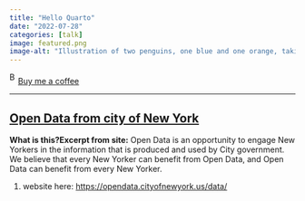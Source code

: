 ```yaml
---
title: "Hello Quarto"
date: "2022-07-28"
categories: [talk]
image: featured.png
image-alt: "Illustration of two penguins, one blue and one orange, taking a selfie with a selfie stick. The moon in the background looks like the Quarto logo."
---
```



<link href="https://fonts.googleapis.com/css?family=Cookie" rel="stylesheet"><a class="bmc-button" target="_blank" href="https://www.buymeacoffee.com/JoscelinRocha">![Buy me a coffee](https://cdn.buymeacoffee.com/buttons/bmc-new-btn-logo.svg){alt="Buy me a coffee" width="15" height="21"}Buy me a coffee</a>

------------------------------------------------------------------------


## [Open Data from city of New York](https://opendata.cityofnewyork.us/data/)

**What is this?****Excerpt from site:** Open Data is an opportunity to engage New Yorkers in the information that is produced and used by City government.
We believe that every New Yorker can benefit from Open Data, and Open Data can benefit from every New Yorker.

1.  website here: <https://opendata.cityofnewyork.us/data/>